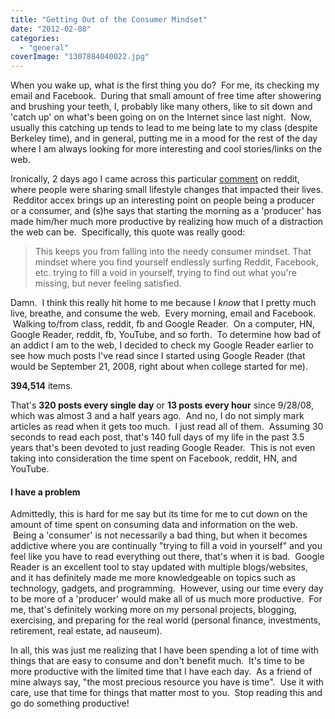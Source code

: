 ```yaml
---
title: "Getting Out of the Consumer Mindset"
date: "2012-02-08"
categories: 
  - "general"
coverImage: "1307884040022.jpg"
---
```


When you wake up, what is the first thing you do?  For me, its checking my email and Facebook.  During that small amount of free time after showering and brushing your teeth, I, probably like many others, like to sit down and 'catch up' on what's been going on on the Internet since last night.  Now, usually this catching up tends to lead to me being late to my class (despite Berkeley time), and in general, putting me in a mood for the rest of the day where I am always looking for more interesting and cool stories/links on the web.

Ironically, 2 days ago I came across this particular [comment](http://www.reddit.com/r/Fitness/comments/pbjk1/what_are_the_small_lifestyle_changes_youve_made/c3o3ejr) on reddit, where people were sharing small lifestyle changes that impacted their lives.  Redditor accex brings up an interesting point on people being a producer or a consumer, and (s)he says that starting the morning as a 'producer' has made him/her much more productive by realizing how much of a distraction the web can be.  Specifically, this quote was really good:

> This keeps you from falling into the needy consumer mindset. That mindset where you find yourself endlessly surfing Reddit, Facebook, etc. trying to fill a void in yourself, trying to find out what you're missing, but never feeling satisfied.

Damn.  I think this really hit home to me because I _know_ that I pretty much live, breathe, and consume the web.  Every morning, email and Facebook.  Walking to/from class, reddit, fb and Google Reader.  On a computer, HN, Google Reader, reddit, fb, YouTube, and so forth.  To determine how bad of an addict I am to the web, I decided to check my Google Reader earlier to see how much posts I've read since I started using Google Reader (that would be September 21, 2008, right about when college started for me).

**394,514** items.

That's **320 posts every single day** or **13 posts every hour** since 9/28/08, which was almost 3 and a half years ago.  And no, I do not simply mark articles as read when it gets too much.  I just read all of them.  Assuming 30 seconds to read each post, that's 140 full days of my life in the past 3.5 years that's been devoted to just reading Google Reader.  This is not even taking into consideration the time spent on Facebook, reddit, HN, and YouTube.

#### I have a problem

Admittedly, this is hard for me say but its time for me to cut down on the amount of time spent on consuming data and information on the web.  Being a 'consumer' is not necessarily a bad thing, but when it becomes addictive where you are continually "trying to fill a void in yourself" and you feel like you have to read everything out there, that's when it is bad.  Google Reader is an excellent tool to stay updated with multiple blogs/websites, and it has definitely made me more knowledgeable on topics such as technology, gadgets, and programming.  However, using our time every day to be more of a 'producer' would make all of us much more productive.  For me, that's definitely working more on my personal projects, blogging, exercising, and preparing for the real world (personal finance, investments, retirement, real estate, ad nauseum).

In all, this was just me realizing that I have been spending a lot of time with things that are easy to consume and don't benefit much.  It's time to be more productive with the limited time that I have each day.  As a friend of mine always say, "the most precious resource you have is time".  Use it with care, use that time for things that matter most to you.  Stop reading this and go do something productive!
